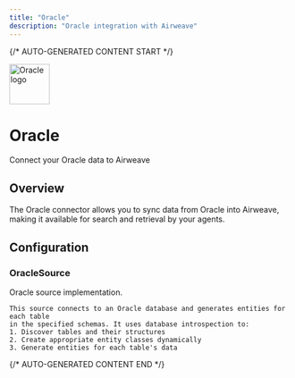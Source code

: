 ```yaml
---
title: "Oracle"
description: "Oracle integration with Airweave"
---
```


{/* AUTO-GENERATED CONTENT START */}

<div className="connector-header">
  <img src="icon.svg" alt="Oracle logo" width="72" height="72" className="connector-icon" />
  <div className="connector-info">
    <h1>Oracle</h1>
    <p>Connect your Oracle data to Airweave</p>
  </div>
</div>

## Overview

The Oracle connector allows you to sync data from Oracle into Airweave, making it available for search and retrieval by your agents.

## Configuration


### OracleSource

Oracle source implementation.

    This source connects to an Oracle database and generates entities for each table
    in the specified schemas. It uses database introspection to:
    1. Discover tables and their structures
    2. Create appropriate entity classes dynamically
    3. Generate entities for each table's data



{/* AUTO-GENERATED CONTENT END */}
